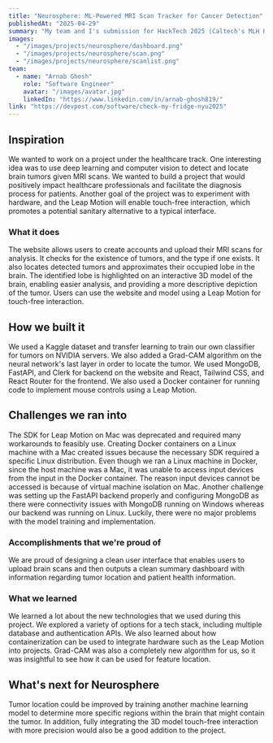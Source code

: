 ```yaml
---
title: "Neurosphere: ML-Powered MRI Scan Tracker for Cancer Detection"
publishedAt: "2025-04-29"
summary: "My team and I's submission for HackTech 2025 (Caltech's MLH Hackathon), winning MongoDB's best use of MongoDB Atlas."
images:
  - "/images/projects/neurosphere/dashboard.png"
  - "/images/projects/neurosphere/scan.png"
  - "/images/projects/neurosphere/scanlist.png"
team:
  - name: "Arnab Ghosh"
    role: "Software Engineer"
    avatar: "/images/avatar.jpg"
    linkedIn: "https://www.linkedin.com/in/arnab-ghosh819/"
link: "https://devpost.com/software/check-my-fridge-nyu2025"
---
```

## Inspiration
We wanted to work on a project under the healthcare track. One interesting idea was to use deep learning and computer vision to detect and locate brain tumors given MRI scans. We wanted to build a project that would positively impact healthcare professionals and facilitate the diagnosis process for patients. Another goal of the project was to experiment with hardware, and the Leap Motion will enable touch-free interaction, which promotes a potential sanitary alternative to a typical interface.

### What it does
The website allows users to create accounts and upload their MRI scans for analysis. It checks for the existence of tumors, and the type if one exists. It also locates detected tumors and approximates their occupied lobe in the brain. The identified lobe is highlighted on an interactive 3D model of the brain, enabling easier analysis, and providing a more descriptive depiction of the tumor. Users can use the website and model using a Leap Motion for touch-free interaction.

## How we built it
We used a Kaggle dataset and transfer learning to train our own classifier for tumors on NVIDIA servers. We also added a Grad-CAM algorithm on the neural network's last layer in order to locate the tumor. We used MongoDB, FastAPI, and Clerk for backend on the website and React, Tailwind CSS, and React Router for the frontend. We also used a Docker container for running code to implement mouse controls using a Leap Motion.

## Challenges we ran into
The SDK for Leap Motion on Mac was deprecated and required many workarounds to feasibly use. Creating Docker containers on a Linux machine with a Mac created issues because the necessary SDK required a specific Linux distribution. Even though we ran a Linux machine in Docker, since the host machine was a Mac, it was unable to access input devices from the input in the Docker container. The reason input devices cannot be accessed is because of virtual machine isolation on Mac. Another challenge was setting up the FastAPI backend properly and configuring MongoDB as there were connectivity issues with MongoDB running on Windows whereas our backend was running on Linux. Luckily, there were no major problems with the model training and implementation.

### Accomplishments that we're proud of
We are proud of designing a clean user interface that enables users to upload brain scans and then outputs a clean summary dashboard with information regarding tumor location and patient health information.

### What we learned
We learned a lot about the new technologies that we used during this project. We explored a variety of options for a tech stack, including multiple database and authentication APIs. We also learned about how containerization can be used to integrate hardware such as the Leap Motion into projects. Grad-CAM was also a completely new algorithm for us, so it was insightful to see how it can be used for feature location.

## What's next for Neurosphere
Tumor location could be improved by training another machine learning model to determine more specific regions within the brain that might contain the tumor. In addition, fully integrating the 3D model touch-free interaction with more precision would also be a good addition to the project.